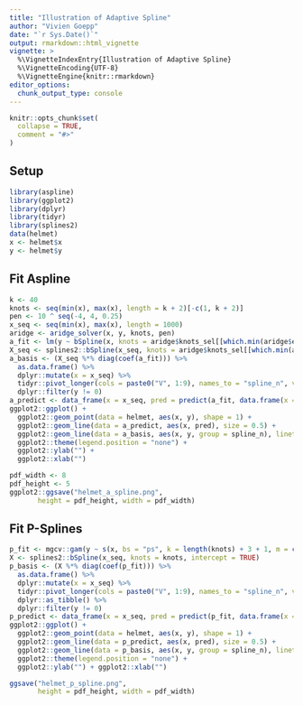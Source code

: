 ```yaml
---
title: "Illustration of Adaptive Spline"
author: "Vivien Goepp"
date: "`r Sys.Date()`"
output: rmarkdown::html_vignette
vignette: >
  %\VignetteIndexEntry{Illustration of Adaptive Spline}
  %\VignetteEncoding{UTF-8}
  %\VignetteEngine{knitr::rmarkdown}
editor_options: 
  chunk_output_type: console
---
```


```r
knitr::opts_chunk$set(
  collapse = TRUE,
  comment = "#>"
)
```

## Setup
```r
library(aspline)
library(ggplot2)
library(dplyr)
library(tidyr)
library(splines2)
data(helmet)
x <- helmet$x
y <- helmet$y
```

## Fit Aspline
```r
k <- 40
knots <- seq(min(x), max(x), length = k + 2)[-c(1, k + 2)]
pen <- 10 ^ seq(-4, 4, 0.25)
x_seq <- seq(min(x), max(x), length = 1000)
aridge <- aridge_solver(x, y, knots, pen)
a_fit <- lm(y ~ bSpline(x, knots = aridge$knots_sel[[which.min(aridge$ebic)]]))
X_seq <- splines2::bSpline(x_seq, knots = aridge$knots_sel[[which.min(aridge$ebic)]], intercept = TRUE)
a_basis <- (X_seq %*% diag(coef(a_fit))) %>%
  as.data.frame() %>%
  dplyr::mutate(x = x_seq) %>%
  tidyr::pivot_longer(cols = paste0("V", 1:9), names_to = "spline_n", values_to = "y") %>%
  dplyr::filter(y != 0)
a_predict <- data_frame(x = x_seq, pred = predict(a_fit, data.frame(x = x_seq)))
ggplot2::ggplot() +
  ggplot2::geom_point(data = helmet, aes(x, y), shape = 1) +
  ggplot2::geom_line(data = a_predict, aes(x, pred), size = 0.5) +
  ggplot2::geom_line(data = a_basis, aes(x, y, group = spline_n), linetype = 1, size = 0.1) +
  ggplot2::theme(legend.position = "none") +
  ggplot2::ylab("") +
  ggplot2::xlab("")
```
```r
pdf_width <- 8
pdf_height <- 5
ggplot2::ggsave("helmet_a_spline.png",
       height = pdf_height, width = pdf_width)
```


## Fit P-Splines
```r
p_fit <- mgcv::gam(y ~ s(x, bs = "ps", k = length(knots) + 3 + 1, m = c(3, 2)))
X <- splines2::bSpline(x_seq, knots = knots, intercept = TRUE)
p_basis <- (X %*% diag(coef(p_fit))) %>%
  as.data.frame() %>%
  dplyr::mutate(x = x_seq) %>%
  tidyr::pivot_longer(cols = paste0("V", 1:9), names_to = "spline_n", values_to = "y") %>%
  dplyr::as_tibble() %>%
  dplyr::filter(y != 0)
p_predict <- data_frame(x = x_seq, pred = predict(p_fit, data.frame(x = x_seq)))
ggplot2::ggplot() +
  ggplot2::geom_point(data = helmet, aes(x, y), shape = 1) +
  ggplot2::geom_line(data = p_predict, aes(x, pred), size = 0.5) +
  ggplot2::geom_line(data = p_basis, aes(x, y, group = spline_n), linetype = 1, size = 0.1) +
  ggplot2::theme(legend.position = "none") +
  ggplot2::ylab("") + ggplot2::xlab("")
```
```r
ggsave("helmet_p_spline.png",
       height = pdf_height, width = pdf_width)
```
